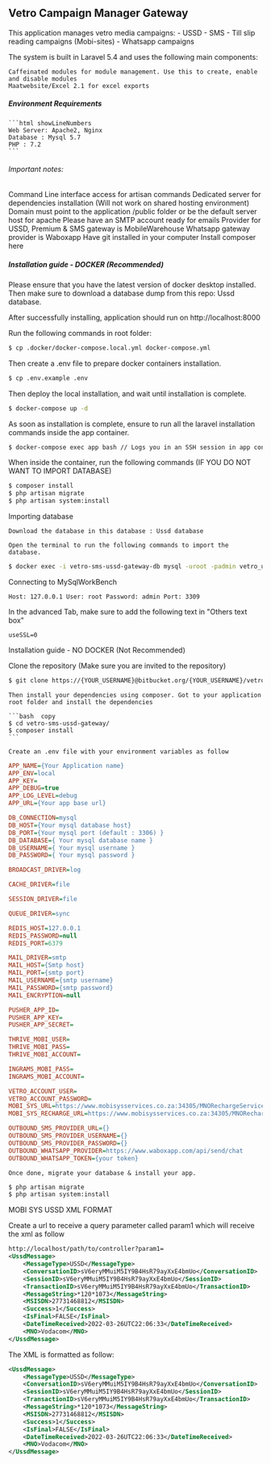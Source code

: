 ## Vetro Campaign Manager Gateway

This application manages vetro media campaigns: - USSD - SMS - Till slip reading campaigns (Mobi-sites) - Whatsapp campaigns

The system is built in Laravel 5.4 and uses the following main components:

    Caffeinated modules for module management. Use this to create, enable and disable modules
    Maatwebsite/Excel 2.1 for excel exports

##### Environment Requirements

    ```html showLineNumbers
    Web Server: Apache2, Nginx
    Database : Mysql 5.7
    PHP : 7.2
    ```

###### Important notes:

Command Line interface access for artisan commands
Dedicated server for dependencies installation (Will not work on shared hosting environment)
Domain must point to the application /public folder or be the default server host for apache
Please have an SMTP account ready for emails
Provider for USSD, Premium & SMS gateway is MobileWarehouse
Whatsapp gateway provider is Waboxapp
Have git installed in your computer
Install composer here
    

##### Installation guide - DOCKER (Recommended)

Please ensure that you have the latest version of docker desktop installed. Then make sure to download a database dump from this repo: Ussd database.

After successfully installing, application should run on http://localhost:8000

Run the following commands in root folder:

```bash copy
$ cp .docker/docker-compose.local.yml docker-compose.yml
```

Then create a .env file to prepare docker containers installation.

```bash copy
$ cp .env.example .env
```

Then deploy the local installation, and wait until installation is complete.

```bash copy
$ docker-compose up -d
```

As soon as installation is complete, ensure to run all the laravel installation commands inside the app container.

```bash copy
$ docker-compose exec app bash // Logs you in an SSH session in app container
```

When inside the container, run the following commands (IF YOU DO NOT WANT TO IMPORT DATABASE)

```bash copy
$ composer install
$ php artisan migrate
$ php artisan system:install
```

Importing database

    Download the database in this database : Ussd database

    Open the terminal to run the following commands to import the database.

```bash copy
$ docker exec -i vetro-sms-ussd-gateway-db mysql -uroot -padmin vetro_ussd < vetro_ussd.sql
```

Connecting to MySqlWorkBench

```mysql
Host: 127.0.0.1 User: root Password: admin Port: 3309
```

In the advanced Tab, make sure to add the following text in "Others text box"

```text 
useSSL=0
```

Installation guide - NO DOCKER (Not Recommended)

Clone the repository (Make sure you are invited to the repository)

```bash copy
$ git clone https://{YOUR_USERNAME}@bitbucket.org/{YOUR_USERNAME}/vetro-sms-ussd-gateway.git
```

    Then install your dependencies using composer. Got to your application root folder and install the dependencies

    ```bash  copy
    $ cd vetro-sms-ussd-gateway/
    $ composer install
    ```

    Create an .env file with your environment variables as follow

```ini filename=".env" copy
APP_NAME={Your Application name}
APP_ENV=local
APP_KEY=
APP_DEBUG=true
APP_LOG_LEVEL=debug
APP_URL={Your app base url}

DB_CONNECTION=mysql
DB_HOST={Your mysql database host}
DB_PORT={Your mysql port (default : 3306) }
DB_DATABASE={ Your mysql database name }
DB_USERNAME={ Your mysql username }
DB_PASSWORD={ Your mysql password }

BROADCAST_DRIVER=log

CACHE_DRIVER=file

SESSION_DRIVER=file

QUEUE_DRIVER=sync

REDIS_HOST=127.0.0.1
REDIS_PASSWORD=null
REDIS_PORT=6379

MAIL_DRIVER=smtp
MAIL_HOST={Smtp host}
MAIL_PORT={smtp port}
MAIL_USERNAME={smtp username}
MAIL_PASSWORD={smtp password}
MAIL_ENCRYPTION=null

PUSHER_APP_ID=
PUSHER_APP_KEY=
PUSHER_APP_SECRET=

THRIVE_MOBI_USER=
THRIVE_MOBI_PASS=
THRIVE_MOBI_ACCOUNT=

INGRAMS_MOBI_PASS=
INGRAMS_MOBI_ACCOUNT=

VETRO_ACCOUNT_USER=
VETRO_ACCOUNT_PASSWORD=
MOBI_SYS_URL=https://www.mobisysservices.co.za:34305/MNORechargeService/json/GetMNOPriceList
MOBI_SYS_RECHARGE_URL=https://www.mobisysservices.co.za:34305/MNORechargeService/Json/MNORecharge

OUTBOUND_SMS_PROVIDER_URL={}
OUTBOUND_SMS_PROVIDER_USERNAME={}
OUTBOUND_SMS_PROVIDER_PASSWORD={}
OUTBOUND_WHATSAPP_PROVIDER=https://www.waboxapp.com/api/send/chat
OUTBOUND_WHATSAPP_TOKEN={your token}
```
    Once done, migrate your database & install your app.

```bash copy
$ php artisan migrate 
$ php artisan system:install
```

MOBI SYS USSD XML FORMAT

Create a url to receive a query parameter called param1 which will receive the xml as follow

```xml filename="Copy and Paste on Postman" copy
http://localhost/path/to/controller?param1=
<UssdMessage>
    <MessageType>USSD</MessageType>
    <ConversationID>sV6eryMMuiM5IY9B4HsR79ayXxE4bmUo</ConversationID>
    <SessionID>sV6eryMMuiM5IY9B4HsR79ayXxE4bmUo</SessionID>
    <TransactionID>sV6eryMMuiM5IY9B4HsR79ayXxE4bmUo</TransactionID>
    <MessageString>*120*1073</MessageString>
    <MSISDN>27731468812</MSISDN>
    <Success>1</Success>
    <IsFinal>FALSE</IsFinal>
    <DateTimeReceived>2022-03-26UTC22:06:33</DateTimeReceived>
    <MNO>Vodacom</MNO>
</UssdMessage>
```

The XML is formatted as follow:
```xml 
<UssdMessage>
    <MessageType>USSD</MessageType>
    <ConversationID>sV6eryMMuiM5IY9B4HsR79ayXxE4bmUo</ConversationID>
    <SessionID>sV6eryMMuiM5IY9B4HsR79ayXxE4bmUo</SessionID>
    <TransactionID>sV6eryMMuiM5IY9B4HsR79ayXxE4bmUo</TransactionID>
    <MessageString>*120*1073</MessageString>
    <MSISDN>27731468812</MSISDN>
    <Success>1</Success>
    <IsFinal>FALSE</IsFinal>
    <DateTimeReceived>2022-03-26UTC22:06:33</DateTimeReceived>
    <MNO>Vodacom</MNO>
</UssdMessage>
```
